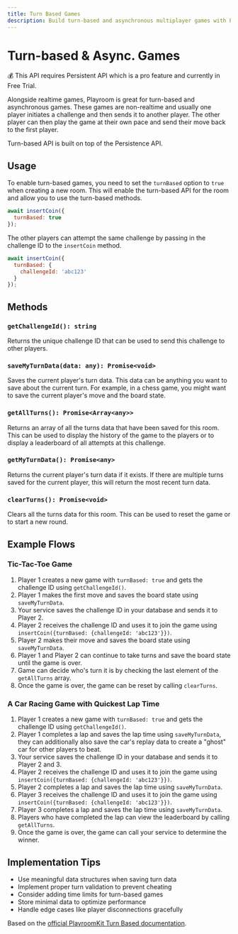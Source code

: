 ```yaml
---
title: Turn Based Games
description: Build turn-based and asynchronous multiplayer games with PlayroomKit.
---
```


# Turn-based & Async. Games

💰 This API requires Persistent API which is a pro feature and currently in Free Trial.

Alongside realtime games, Playroom is great for turn-based and asynchronous games. These games are non-realtime and usually one player initiates a challenge and then sends it to another player. The other player can then play the game at their own pace and send their move back to the first player.

Turn-based API is built on top of the Persistence API.

## Usage

To enable turn-based games, you need to set the `turnBased` option to `true` when creating a new room. This will enable the turn-based API for the room and allow you to use the turn-based methods.

```javascript
await insertCoin({
  turnBased: true
});
```

The other players can attempt the same challenge by passing in the challenge ID to the `insertCoin` method.

```javascript
await insertCoin({
  turnBased: {
    challengeId: 'abc123'
  }
});
```

## Methods

### `getChallengeId(): string`

Returns the unique challenge ID that can be used to send this challenge to other players.

### `saveMyTurnData(data: any): Promise<void>`

Saves the current player's turn data. This data can be anything you want to save about the current turn. For example, in a chess game, you might want to save the current player's move and the board state.

### `getAllTurns(): Promise<Array<any>>`

Returns an array of all the turns data that have been saved for this room. This can be used to display the history of the game to the players or to display a leaderboard of all attempts at this challenge.

### `getMyTurnData(): Promise<any>`

Returns the current player's turn data if it exists. If there are multiple turns saved for the current player, this will return the most recent turn data.

### `clearTurns(): Promise<void>`

Clears all the turns data for this room. This can be used to reset the game or to start a new round.

## Example Flows

### Tic-Tac-Toe Game

1. Player 1 creates a new game with `turnBased: true` and gets the challenge ID using `getChallengeId()`.
2. Player 1 makes the first move and saves the board state using `saveMyTurnData`.
3. Your service saves the challenge ID in your database and sends it to Player 2.
4. Player 2 receives the challenge ID and uses it to join the game using `insertCoin({turnBased: {challengeId: 'abc123'}})`.
5. Player 2 makes their move and saves the board state using `saveMyTurnData`.
6. Player 1 and Player 2 can continue to take turns and save the board state until the game is over.
7. Game can decide who's turn it is by checking the last element of the `getAllTurns` array.
8. Once the game is over, the game can be reset by calling `clearTurns`.

### A Car Racing Game with Quickest Lap Time

1. Player 1 creates a new game with `turnBased: true` and gets the challenge ID using `getChallengeId()`.
2. Player 1 completes a lap and saves the lap time using `saveMyTurnData`, they can additionally also save the car's replay data to create a "ghost" car for other players to beat.
3. Your service saves the challenge ID in your database and sends it to Player 2 and 3.
4. Player 2 receives the challenge ID and uses it to join the game using `insertCoin({turnBased: {challengeId: 'abc123'}})`.
5. Player 2 completes a lap and saves the lap time using `saveMyTurnData`.
6. Player 3 receives the challenge ID and uses it to join the game using `insertCoin({turnBased: {challengeId: 'abc123'}})`.
7. Player 3 completes a lap and saves the lap time using `saveMyTurnData`.
8. Players who have completed the lap can view the leaderboard by calling `getAllTurns`.
9. Once the game is over, the game can call your service to determine the winner.

## Implementation Tips

- Use meaningful data structures when saving turn data
- Implement proper turn validation to prevent cheating
- Consider adding time limits for turn-based games
- Store minimal data to optimize performance
- Handle edge cases like player disconnections gracefully

Based on the [official PlayroomKit Turn Based documentation](https://docs.PlayroomKit.com/components/turnbased).
